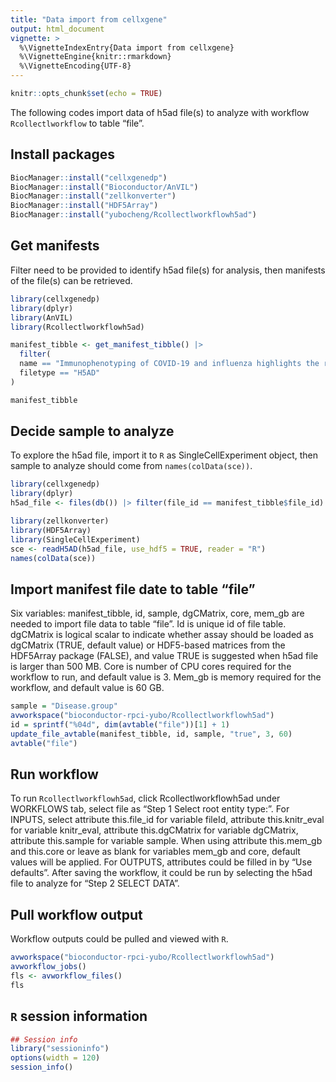 ```yaml
---
title: "Data import from cellxgene"
output: html_document
vignette: >
  %\VignetteIndexEntry{Data import from cellxgene}
  %\VignetteEngine{knitr::rmarkdown}
  %\VignetteEncoding{UTF-8} 
---
```


```r
knitr::opts_chunk$set(echo = TRUE)
```

The following codes import data of h5ad file(s) to analyze with workflow `Rcollectlworkflow` to table "file".

## Install packages
```r
BiocManager::install("cellxgenedp")
BiocManager::install("Bioconductor/AnVIL")
BiocManager::install("zellkonverter")
BiocManager::install("HDF5Array")
BiocManager::install("yubocheng/Rcollectlworkflowh5ad")
```

## Get manifests

Filter need to be provided to identify h5ad file(s) for analysis, then manifests of the file(s) can be retrieved.

```r
library(cellxgenedp)
library(dplyr)
library(AnVIL)
library(Rcollectlworkflowh5ad)

manifest_tibble <- get_manifest_tibble() |>
  filter(
  name == "Immunophenotyping of COVID-19 and influenza highlights the role of type I interferons in development of severe COVID-19",
  filetype == "H5AD"
)

manifest_tibble
```

## Decide sample to analyze

To explore the h5ad file, import it to `R` as SingleCellExperiment object, then sample to analyze should come from `names(colData(sce))`.

```r
library(cellxgenedp)
library(dplyr)
h5ad_file <- files(db()) |> filter(file_id == manifest_tibble$file_id) |> files_download(dry.run = FALSE)

library(zellkonverter)
library(HDF5Array)
library(SingleCellExperiment)
sce <- readH5AD(h5ad_file, use_hdf5 = TRUE, reader = "R")
names(colData(sce))
```

## Import manifest file date to table "file"

Six variables: manifest_tibble, id, sample, dgCMatrix, core, mem_gb are needed to import file data to table "file". Id is unique id of file table. dgCMatrix is logical scalar to indicate whether assay should be loaded as dgCMatrix (TRUE, default value) or HDF5-based matrices from the HDF5Array package (FALSE), and value TRUE is suggested when h5ad file is larger than 500 MB. Core is number of CPU cores required for the workflow to run, and default value is 3. Mem_gb is memory required for the workflow, and default value is 60 GB.

```r
sample = "Disease.group"
avworkspace("bioconductor-rpci-yubo/Rcollectlworkflowh5ad")
id = sprintf("%04d", dim(avtable("file"))[1] + 1)
update_file_avtable(manifest_tibble, id, sample, "true", 3, 60)
avtable("file")
```

## Run workflow

To run `Rcollectlworkflowh5ad`, click Rcollectlworkflowh5ad under WORKFLOWS tab, select file as "Step 1 Select root entity type:". For INPUTS, select attribute this.file_id for variable fileId, attribute this.knitr_eval for variable knitr_eval, attribute this.dgCMatrix for variable dgCMatrix, attribute this.sample for variable sample. When using attribute this.mem_gb and this.core or leave as blank for variables mem_gb and core, default values will be applied. For OUTPUTS, attributes could be filled in by "Use defaults". After saving the workflow, it could be run by selecting the h5ad file to analyze for "Step 2 SELECT DATA".

## Pull workflow output

Workflow outputs could be pulled and viewed with `R`.

```r
avworkspace("bioconductor-rpci-yubo/Rcollectlworkflowh5ad")
avworkflow_jobs()
fls <- avworkflow_files()
fls
```

## `R` session information

```r
## Session info
library("sessioninfo")
options(width = 120)
session_info()
```
